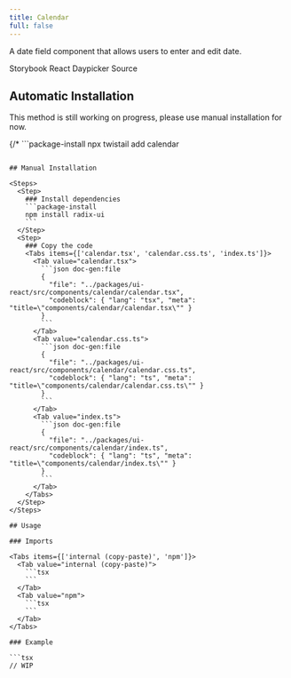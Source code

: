 ```yaml
---
title: Calendar
full: false
---
```


A date field component that allows users to enter and edit date.

<Badges>
  <BadgeLink href="https://storybook.twistail.com/?path=/docs/base-components-calendar--default" external>
    Storybook
  </BadgeLink>
  <BadgeLink href="https://daypicker.dev/docs/anatomy" external>
    React Daypicker
  </BadgeLink>
  <BadgeLink href="https://github.com/riipandi/twistail/tree/main/packages/ui-react/src/components/calendar" external>
    Source
  </BadgeLink>
</Badges>

## Automatic Installation

<Callout type='warn'>
  This method is still working on progress, please use manual installation for now.
</Callout>

{/* ```package-install
npx twistail add calendar
``` */}

## Manual Installation

<Steps>
  <Step>
    ### Install dependencies
    ```package-install
    npm install radix-ui
    ```
  </Step>
  <Step>
    ### Copy the code
    <Tabs items={['calendar.tsx', 'calendar.css.ts', 'index.ts']}>
      <Tab value="calendar.tsx">
        ```json doc-gen:file
        {
          "file": "../packages/ui-react/src/components/calendar/calendar.tsx",
          "codeblock": { "lang": "tsx", "meta": "title=\"components/calendar/calendar.tsx\"" }
        }
        ```
      </Tab>
      <Tab value="calendar.css.ts">
        ```json doc-gen:file
        {
          "file": "../packages/ui-react/src/components/calendar/calendar.css.ts",
          "codeblock": { "lang": "ts", "meta": "title=\"components/calendar/calendar.css.ts\"" }
        }
        ```
      </Tab>
      <Tab value="index.ts">
        ```json doc-gen:file
        {
          "file": "../packages/ui-react/src/components/calendar/index.ts",
          "codeblock": { "lang": "ts", "meta": "title=\"components/calendar/index.ts\"" }
        }
        ```
      </Tab>
    </Tabs>
  </Step>
</Steps>

## Usage

### Imports

<Tabs items={['internal (copy-paste)', 'npm']}>
  <Tab value="internal (copy-paste)">
    ```tsx
    ```
  </Tab>
  <Tab value="npm">
    ```tsx
    ```
  </Tab>
</Tabs>

### Example

```tsx
// WIP
```
